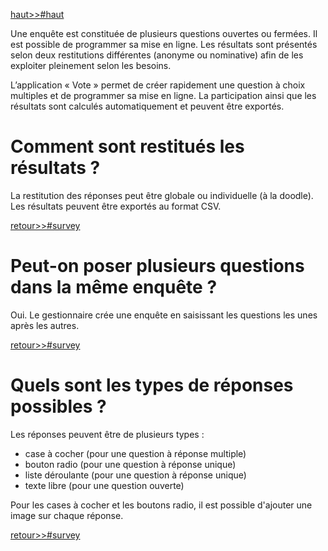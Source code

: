[[haut>>#haut]]

Une enquête est constituée de plusieurs questions ouvertes ou fermées. Il est possible de programmer sa mise en ligne. 
Les résultats sont présentés selon deux restitutions différentes (anonyme ou nominative) afin de les exploiter pleinement selon les besoins.

L’application « Vote » permet de créer rapidement une question à choix multiples et de programmer sa mise en ligne. 
La participation ainsi que les résultats sont calculés automatiquement et peuvent être exportés.
       
= Comment sont restitués les résultats ? =

La restitution des réponses peut être globale ou individuelle (à la doodle). Les résultats peuvent être exportés au format CSV.

[[retour>>#survey]]

= Peut-on poser plusieurs questions dans la même enquête ? =

Oui. Le gestionnaire crée une enquête en saisissant les questions les unes après les autres.

[[retour>>#survey]]

= Quels sont les types de réponses possibles ? =

Les réponses peuvent être de plusieurs types :
* case à cocher (pour une question à réponse multiple)
* bouton radio (pour une question à réponse unique)
* liste déroulante (pour une question à réponse unique)
* texte libre (pour une question ouverte)
Pour les cases à cocher et les boutons radio, il est possible d'ajouter une image sur chaque réponse.

[[retour>>#survey]]


